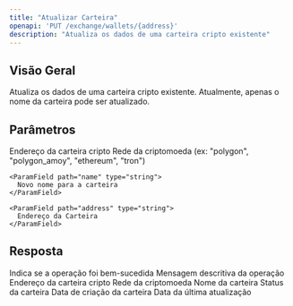 ```yaml
---
title: "Atualizar Carteira"
openapi: 'PUT /exchange/wallets/{address}'
description: "Atualiza os dados de uma carteira cripto existente"
---
```


## Visão Geral

Atualiza os dados de uma carteira cripto existente. Atualmente, apenas o nome da carteira pode ser atualizado.

## Parâmetros

<ParamField path="path" type="object">
  <ParamField path="address" type="string" required>
    Endereço da carteira cripto
  </ParamField>
</ParamField>

<ParamField path="query" type="object">
  <ParamField path="network" type="string" required>
    Rede da criptomoeda (ex: "polygon", "polygon_amoy", "ethereum", "tron")
  </ParamField>
</ParamField>

<ParamField path="body" type="object">
  <Expandable title="UpdateWalletDto">

    <ParamField path="name" type="string">
      Novo nome para a carteira
    </ParamField>

    <ParamField path="address" type="string">
      Endereço da Carteira
    </ParamField>

  </Expandable>
</ParamField>

## Resposta

<ResponseField name="success" type="boolean">
  Indica se a operação foi bem-sucedida
</ResponseField>

<ResponseField name="message" type="string">
  Mensagem descritiva da operação
</ResponseField>

<ResponseField name="data" type="object">
  <ResponseField name="address" type="string">
    Endereço da carteira cripto
  </ResponseField>

  <ResponseField name="network" type="string">
    Rede da criptomoeda
  </ResponseField>

  <ResponseField name="name" type="string">
    Nome da carteira
  </ResponseField>

  <ResponseField name="status" type="string">
    Status da carteira
  </ResponseField>

  <ResponseField name="createdAt" type="string" format="date-time">
    Data de criação da carteira
  </ResponseField>

  <ResponseField name="updatedAt" type="string" format="date-time">
    Data da última atualização
  </ResponseField>
</ResponseField>
